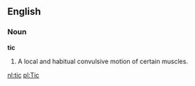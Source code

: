 ==English==

===Noun===

'''tic'''

#A local and habitual convulsive motion of certain muscles.

[[nl:tic]]
[[pl:Tic]]